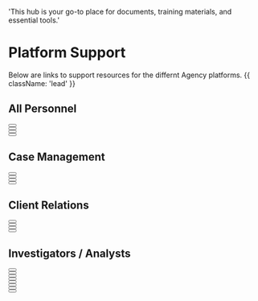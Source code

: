   'This hub is your go-to place for documents, training materials, and essential tools.'

# Platform Support

Below are links to support resources for the differnt Agency platforms. {{ className: 'lead' }}

## All Personnel

<div className="not-prose">
  <Button
    href="https://support.microsoft.com/en-US"
    variant="text"
    arrow="right"
    children="Microsoft 365"
  />
</div>
<div className="not-prose">
  <Button
    href="https://support.microsoft.com/en-us/teams"
    variant="text"
    arrow="right"
    children="Microsoft Teams"
  />
</div>
<div className="not-prose">
  <Button
    href="https://support.gusto.com"
    variant="text"
    arrow="right"
    children="Gusto Payroll and HR"
  />
</div>
<div className="not-prose">
  <Button
    href="https://support.udemy.com/hc/en-us"
    variant="text"
    arrow="right"
    children="Udemy"
  />
</div>

## Case Management

<div className="not-prose">
  <Button
    href="https://support.trackops.com/hc/en-us"
    variant="text"
    arrow="right"
    children="Trackops"
  />
</div>
<div className="not-prose">
  <Button
    href="https://support.airtable.com"
    variant="text"
    arrow="right"
    children="Airtable"
  />
</div>
<div className="not-prose">
  <Button
    href="https://support.docusign.com/s/contactSupport?language=en_US&rsc_301"
    variant="text"
    arrow="right"
    children="DocuSign / PowerForms"
  />
</div>
<div className="not-prose">
  <Button
    href="https://www.lawpay.com/support/"
    variant="text"
    arrow="right"
    children="Lawpay"
  />
</div>

## Client Relations

<div className="not-prose">
  <Button
    href="https://support.nutshell.com/hc/en-un"
    variant="text"
    arrow="right"
    children="Nutshell CRM and Marketing"
  />
</div>
<div className="not-prose">
  <Button
    href="https://knowledge.apollo.io/hc/en-us"
    variant="text"
    arrow="right"
    children="Apollo Sales Intelligence"
  />
</div>
<div className="not-prose">
  <Button
    href="https://help.calendly.com/hc/en-us"
    variant="text"
    arrow="right"
    children="Calendly"
  />
</div>
<div className="not-prose">
  <Button
    href="https://support.docusign.com/s/contactSupport?language=en_US&rsc_301"
    variant="text"
    arrow="right"
    children="DocuSign / PowerForms"
  />
</div>

## Investigators / Analysts

<div className="not-prose">
  <Button
    href="https://support.trackops.com/hc/en-us"
    variant="text"
    arrow="right"
    children="Trackops"
  />
</div>
<div className="not-prose">
  <Button
    href="https://support.trackops.com/hc/en-us/articles/360060560372-Investigator-Quick-Start-Guide"
    variant="text"
    arrow="right"
    children="Trackops (Investigator Quick Start Guide)"
  />
</div>
<div className="not-prose">
  <Button
    href="https://support.trackops.com/hc/en-us/articles/360026699412-Processing-Video-with-Trackops"
    variant="text"
    arrow="right"
    children="Trackops (Video Processing App)"
  />
</div>
<div className="not-prose">
  <Button
    href="https://legal.thomsonreuters.com/en/support/clear"
    variant="text"
    arrow="right"
    children="Clear"
  />
</div>
<div className="not-prose">
  <Button
    href="https://www.tracers.com/contact/"
    variant="text"
    arrow="right"
    children="Tracers"
  />
</div>
<div className="not-prose">
  <Button
    href="https://imvrs.transunion.com/support/contact-us"
    variant="text"
    arrow="right"
    children="DataLink / IMVRS (DMV)"
  />
</div>
<div className="not-prose">
  <Button
    href="https://www.ncasearch.com/frequently-asked-questions.htm"
    variant="text"
    arrow="right"
    children="NCA Search / USPS"
  />
</div>
<div className="not-prose">
  <Button
    href="https://pimeyes.com/en/contact"
    variant="text"
    arrow="right"
    children="PimEyes (Facial Recognition)"
  />
</div>

